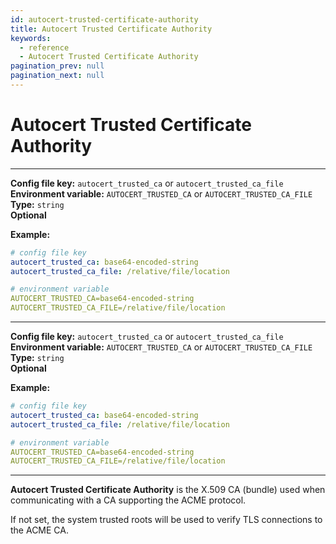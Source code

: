 ```yaml
---
id: autocert-trusted-certificate-authority
title: Autocert Trusted Certificate Authority
keywords:
  - reference
  - Autocert Trusted Certificate Authority
pagination_prev: null
pagination_next: null
---
```



# Autocert Trusted Certificate Authority

<Tabs>
<TabItem value="Core" label="Core">

---

**Config file key:** `autocert_trusted_ca` or `autocert_trusted_ca_file` <br/>
**Environment variable:** `AUTOCERT_TRUSTED_CA` or `AUTOCERT_TRUSTED_CA_FILE` <br/>
**Type:** `string` <br/>
**Optional** <br/>

**Example:**
```yaml
# config file key
autocert_trusted_ca: base64-encoded-string
autocert_trusted_ca_file: /relative/file/location

# environment variable
AUTOCERT_TRUSTED_CA=base64-encoded-string
AUTOCERT_TRUSTED_CA_FILE=/relative/file/location
```

</TabItem>
<TabItem value="Enterprise" label="Enterprise">

---

**Config file key:** `autocert_trusted_ca` or `autocert_trusted_ca_file` <br/>
**Environment variable:** `AUTOCERT_TRUSTED_CA` or `AUTOCERT_TRUSTED_CA_FILE` <br/>
**Type:** `string` <br/>
**Optional** <br/>

**Example:**
```yaml
# config file key
autocert_trusted_ca: base64-encoded-string
autocert_trusted_ca_file: /relative/file/location

# environment variable
AUTOCERT_TRUSTED_CA=base64-encoded-string
AUTOCERT_TRUSTED_CA_FILE=/relative/file/location
```

</TabItem>
</Tabs>

---

**Autocert Trusted Certificate Authority** is the X.509 CA (bundle) used when communicating with a CA supporting the ACME protocol.

If not set, the system trusted roots will be used to verify TLS connections to the ACME CA.
